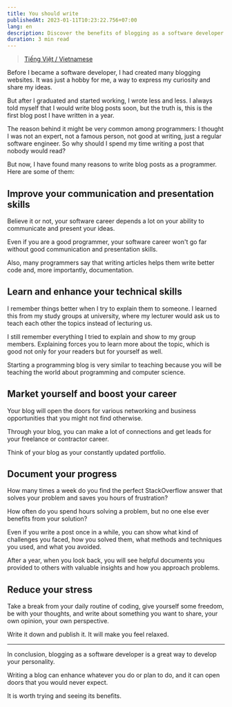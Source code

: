 ```yaml
---
title: You should write
publishedAt: 2023-01-11T10:23:22.756+07:00
lang: en
description: Discover the benefits of blogging as a software developer. Learn how blogging can improve your skills, career, and well-being. Find out how to start and stick with it.
duration: 3 min read
---
```


> [Tiếng Việt / Vietnamese](/posts/you-should-write-vi)

Before I became a software developer, I had created many blogging websites. It was just a hobby for me, a way to express my curiosity and share my ideas.

But after I graduated and started working, I wrote less and less. I always told myself that I would write blog posts soon, but the truth is, this is the first blog post I have written in a year.

The reason behind it might be very common among programmers: I thought I was not an expert, not a famous person, not good at writing, just a regular software engineer. So why should I spend my time writing a post that nobody would read?

But now, I have found many reasons to write blog posts as a programmer. Here are some of them:

## Improve your communication and presentation skills

Believe it or not, your software career depends a lot on your ability to communicate and present your ideas.

Even if you are a good programmer, your software career won't go far without good communication and presentation skills.

Also, many programmers say that writing articles helps them write better code and, more importantly, documentation.

## Learn and enhance your technical skills

I remember things better when I try to explain them to someone. I learned this from my study groups at university, where my lecturer would ask us to teach each other the topics instead of lecturing us.

I still remember everything I tried to explain and show to my group members. Explaining forces you to learn more about the topic, which is good not only for your readers but for yourself as well.

Starting a programming blog is very similar to teaching because you will be teaching the world about programming and computer science.

## Market yourself and boost your career

Your blog will open the doors for various networking and business opportunities that you might not find otherwise.

Through your blog, you can make a lot of connections and get leads for your freelance or contractor career.

Think of your blog as your constantly updated portfolio.

## Document your progress

How many times a week do you find the perfect StackOverflow answer that solves your problem and saves you hours of frustration?

How often do you spend hours solving a problem, but no one else ever benefits from your solution?

Even if you write a post once in a while, you can show what kind of challenges you faced, how you solved them, what methods and techniques you used, and what you avoided.

After a year, when you look back, you will see helpful documents you provided to others with valuable insights and how you approach problems.

## Reduce your stress

Take a break from your daily routine of coding, give yourself some freedom, be with your thoughts, and write about something you want to share, your own opinion, your own perspective.

Write it down and publish it. It will make you feel relaxed.

---

In conclusion, blogging as a software developer is a great way to develop your personality.

Writing a blog can enhance whatever you do or plan to do, and it can open doors that you would never expect.

It is worth trying and seeing its benefits.

